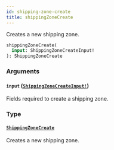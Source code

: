 ```yaml
---
id: shipping-zone-create
title: shippingZoneCreate
---
```


Creates a new shipping zone.

```graphql
shippingZoneCreate(
  input: ShippingZoneCreateInput!
): ShippingZoneCreate

```

### Arguments

#### `input` ([`ShippingZoneCreateInput!`](../../../developer/api-reference/inputs/shipping-zone-create-input))

Fields required to create a shipping zone.

### Type

#### [`ShippingZoneCreate`](../../../developer/api-reference/objects/shipping-zone-create)

Creates a new shipping zone.
